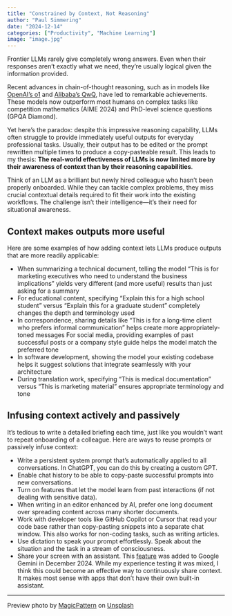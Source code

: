 ```yaml
---
title: "Constrained by Context, Not Reasoning"
author: "Paul Simmering"
date: "2024-12-14"
categories: ["Productivity", "Machine Learning"]
image: "image.jpg"
---
```


Frontier LLMs rarely give completely wrong answers. Even when their responses aren't exactly what we need, they're usually logical given the information provided.

Recent advances in chain-of-thought reasoning, such as in models like [OpenAI's o1](https://openai.com/index/learning-to-reason-with-llms/) and [Alibaba's QwQ](https://www.alibabacloud.com/blog/alibaba-cloud-unveils-open-source-ai-reasoning-model-qwq-and-new-image-editing-tool_601813), have led to remarkable achievements. These models now outperform most humans on complex tasks like competition mathematics (AIME 2024) and PhD-level science questions (GPQA Diamond).

Yet here's the paradox: despite this impressive reasoning capability, LLMs often struggle to provide immediately useful outputs for everyday professional tasks. Usually, their output has to be edited or the prompt rewritten multiple times to produce a copy-pasteable result. This leads to my thesis: **The real-world effectiveness of LLMs is now limited more by their awareness of context than by their reasoning capabilities**.

Think of an LLM as a brilliant but newly hired colleague who hasn't been properly onboarded. While they can tackle complex problems, they miss crucial contextual details required to fit their work into the existing workflows. The challenge isn't their intelligence—it's their need for situational awareness.

## Context makes outputs more useful

Here are some examples of how adding context lets LLMs produce outputs that are more readily applicable:

- When summarizing a technical document, telling the model "This is for marketing executives who need to understand the business implications" yields very different (and more useful) results than just asking for a summary
- For educational content, specifying "Explain this for a high school student" versus "Explain this for a graduate student" completely changes the depth and terminology used
- In correspondence, sharing details like "This is for a long-time client who prefers informal communication" helps create more appropriately-toned messages
For social media, providing examples of past successful posts or a company style guide helps the model match the preferred tone
- In software development, showing the model your existing codebase helps it suggest solutions that integrate seamlessly with your architecture
- During translation work, specifying "This is medical documentation" versus "This is marketing material" ensures appropriate terminology and tone

## Infusing context actively and passively

It's tedious to write a detailed briefing each time, just like you wouldn't want to repeat onboarding of a colleague. Here are ways to reuse prompts or passively infuse context:

- Write a persistent system prompt that's automatically applied to all conversations. In ChatGPT, you can do this by creating a custom GPT.
- Enable chat history to be able to copy-paste successful prompts into new conversations.
- Turn on features that let the model learn from past interactions (if not dealing with sensitive data).
- When writing in an editor enhanced by AI, prefer one long document over spreading content across many shorter documents.
- Work with developer tools like GitHub Copilot or Cursor that read your code base rather than copy-pasting snippets into a separate chat window. This also works for non-coding tasks, such as writing articles.
- Use dictation to speak your prompt effortlessly. Speak about the situation and the task in a stream of consciousness.
- Share your screen with an assistant. This [feature](https://beebom.com/how-you-can-try-google-project-astra-stream-realtime/) was added to Google Gemini in December 2024. While my experience testing it was mixed, I think this could become an effective way to continuously share context. It makes most sense with apps that don't have their own built-in assistant.

---

Preview photo by <a href="https://unsplash.com/@magicpattern?utm_content=creditCopyText&utm_medium=referral&utm_source=unsplash">MagicPattern</a> on <a href="https://unsplash.com/photos/purple-and-pink-letter-blocks-jbywvpa9vH8?utm_content=creditCopyText&utm_medium=referral&utm_source=unsplash">Unsplash</a>
      